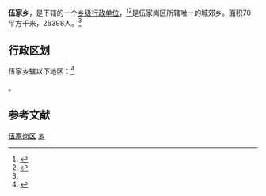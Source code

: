 {{中国乡级行政区|42/05/03/201}}
'''伍家乡'''，是{{PRC admin/fullname|42/05/03/001/000|3}}下辖的一个[[乡级行政区|乡级行政单位]]，<ref>{{PRC admin/ref sgc|{{PRC admin/parent|42/05/03/201}}}}</ref><ref name="wjg">{{cite web|title=行政区划 - 宜昌市伍家岗区人民政府门户网站|url=http://www.ycwjg.gov.cn/list-493-1.html|website=www.ycwjg.gov.cn|publisher=宜昌·伍家岗|accessdate=2017-05-31|archive-url=https://web.archive.org/web/20181205193615/http://www.ycwjg.gov.cn/list-493-1.html|archive-date=2018-12-05|dead-url=yes}}</ref>是伍家岗区所辖唯一的城郊乡。面积70平方千米，26398人。<ref name="wjg" />

== 行政区划 ==
伍家乡辖以下地区：<ref>{{PRC admin/ref sgc|42/05/03/201}}</ref>

{{PRC admin/children|42/05/03/201}}。

==参考文献==
{{reflist}}

{{湖北小作品}}
{{伍家岗区行政区划}}

[[Category:宜昌乡级行政区划|伍家岗区]]
[[Category:伍家岗区行政区划|乡]]